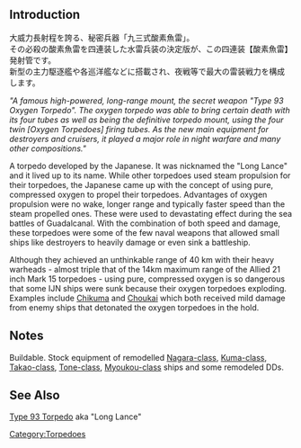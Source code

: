 {{Template:Equipmentinfo
|name = 61cm Quad O<sub><big>2</big></sub> Torpedo Mount
|id = 15
|japanesename = 61cm四連装(酸素)魚雷
|icon = {{TorpedoWeapon}}
|type = Torpedo
|effect = {{Torpedo}}+10, {{Range}} Short
|scrap = {{Fuel}}2, {{Ammo}}2, {{Steel}}2
<slideshow sequence="forward" transition="fade" refresh="5000" center="true">
<div>[[File:Equipment15-1.png]]</div>
<div>[[File:Equipment15-2.png]]</div>
<div>[[File:Equipment15-3.png]]</div>
<div>[[File:Equipment15-4.png]]</div>
</slideshow>
|DD = lime
|CL = lime
|CLT = lime
|CA = lime
|CAV = lime
|SS = lime
|SSV = lime}}

==Introduction==
大威力長射程を誇る、秘密兵器「九三式酸素魚雷」。<br />
その必殺の酸素魚雷を四連装した水雷兵装の決定版が、この四連装【酸素魚雷】発射管です。<br />
新型の主力駆逐艦や各巡洋艦などに搭載され、夜戦等で最大の雷装戦力を構成します。

''"A famous high-powered, long-range mount, the secret weapon "Type 93 Oxygen Torpedo". The oxygen torpedo was able to bring certain death with its four tubes as well as being the definitive torpedo mount, using the four twin [Oxygen Torpedoes] firing tubes. As the new main equipment for destroyers and cruisers, it played a major role in night warfare and many other compositions."''


A torpedo developed by the Japanese. It was nicknamed the "Long Lance" and it lived up to its name. While other torpedoes used steam propulsion for their torpedoes, the Japanese came up with the concept of using pure, compressed oxygen to propel their torpedoes. Advantages of oxygen propulsion were no wake, longer range and typically faster speed than the steam propelled ones. These were used to devastating effect during the sea battles of Guadalcanal. With the combination of both speed and damage, these torpedoes were some of the few naval weapons that allowed small ships like destroyers to heavily damage or even sink a battleship.

Although they achieved an unthinkable range of 40 km with their heavy warheads - almost triple that of the 14km maximum range of the Allied 21 inch Mark 15 torpedoes - using pure, compressed oxygen is so dangerous that some IJN ships were sunk because their oxygen torpedoes exploding. Examples include [[Chikuma]] and [[Choukai]] which both received mild damage from enemy ships that detonated the oxygen torpedoes in the hold.

==Notes==
Buildable. Stock equipment of remodelled [[:Category:Nagara Class|Nagara-class]], [[:Category:Kuma Class|Kuma-class]], [[:Category:Takao Class|Takao-class]], [[:Category:Tone Class|Tone-class]], [[:Category:Myoukou Class|Myoukou-class]] ships and some remodeled DDs.

==See Also==
[http://en.wikipedia.org/wiki/Type_93_torpedo Type 93 Torpedo] aka "Long Lance"

{{Equipmentlist}}
[[Category:Torpedoes]]